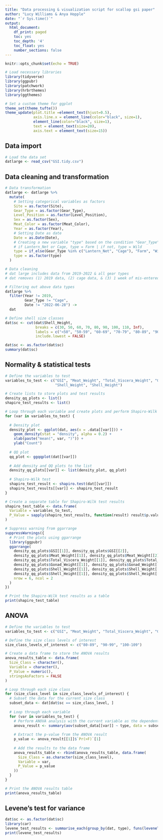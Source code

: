 ---
title: "Data processing & visualization script for scallop gsi paper"
author: "Lucy Williams & Anya Hopple"
date: "`r Sys.time()`"
output:
  html_document:
    df_print: paged
    toc: yes
    toc_depth: '4'
    toc_float: yes
    number_sections: false
---

```{r setup, include=FALSE}
knitr::opts_chunk$set(echo = TRUE)

# Load necessary libraries
library(tidyverse)
library(ggpubr)
library(patchwork) 
library(hrbrthemes) 
library(ggthemes)

# Set a custom theme for ggplot
theme_set(theme_tufte())
theme_update(plot.title =element_text(hjust=0.5),
             axis.line.x = element_line(color="black", size=1), 
             element_line(color="black", size=1),
             text = element_text(size=20),
             axis.text = element_text(size=15)) 
```

## Data import

```{r}

# Load the data set
datlarge <- read_csv("GSI.tidy.csv")
```

## Data cleaning and transformation

```{r}

# Data transformation
datlarge <- datlarge %>%
  mutate(
    # Setting categorical variables as factors
    Site = as.factor(Site),
    Gear_Type = as.factor(Gear_Type),
    Level_Position = as.factor(Level_Position),
    Sex = as.factor(Sex),
    Meat_Color = as.factor(Meat_Color),
    Year = as.factor(Year),
    # Setting Date as date
    Date = as.Date(Date),
    # Creating a new variable "type" based on the condition "Gear_Type";
    # if Lantern_Net or Cage, type = Farm | if not, type = Wild
    type = if_else(Gear_Type %in% c("Lantern_Net", "Cage"), "Farm", "Wild"),
    type = as.factor(type)
  )

# Data cleaning
# dat large includes data from 2019-2022 & all gear types
# dat removes (1) 2019 data, (2) cage data, & (3) 1 week of mis-entered data in 2022

# Filtering out above data types
datlarge %>%
  filter(Year != 2019, 
         Gear_Type != "Cage",
         Date != "2022-06-28") ->
  dat

# Define shell size classes
dat$sc <- cut(dat$Shell_Height,
              breaks = c(30, 50, 60, 70, 80, 90, 100, 110, Inf),
              labels = c("<50", "50-59", "60-69", "70-79", "80-89", "90-99", "100-109", ">110"),
              include.lowest = FALSE)

dat$sc <- as.factor(dat$sc)
summary(dat$sc)
```

## Normality & statistical tests

```{r}
# Define the variables to test
variables_to_test <- c("GSI", "Meat_Weight", "Total_Viscera_Weight", "Gonad_Weight",
                       "Shell_Weight", "Shell_Height")

# Create lists to store plots and test results
density_qq_plots <- list()
shapiro_test_results <- list()

# Loop through each variable and create plots and perform Shapiro-Wilk test
for (var in variables_to_test) {
  
  # Density plot
  density_plot <- ggplot(dat, aes(x = .data[[var]])) +
    geom_density(stat = "density", alpha = 0.2) +
    xlab(paste("mean(", var, ")")) +
    ylab("Count")
  
  # QQ plot
  qq_plot <- ggqqplot(dat[[var]])
  
  # Add density and QQ plots to the list
  density_qq_plots[[var]] <- list(density_plot, qq_plot)
  
  # Shapiro-Wilk test
  shapiro_test_result <- shapiro.test(dat[[var]])
  shapiro_test_results[[var]] <- shapiro_test_result
}

# Create a separate table for Shapiro-Wilk test results
shapiro_test_table <- data.frame(
  Variable = variables_to_test,
  P_Value = sapply(shapiro_test_results, function(result) result$p.value)
)

# Suppress warning from ggarrange
suppressWarnings({
  # Print the plots using ggarrange
  library(ggpubr)
  ggarrange(
    density_qq_plots$GSI[[1]], density_qq_plots$GSI[[2]],
    density_qq_plots$Meat_Weight[[1]], density_qq_plots$Meat_Weight[[2]],
    density_qq_plots$Total_Viscera_Weight[[1]], density_qq_plots$Total_Viscera_Weight[[2]],
    density_qq_plots$Gonad_Weight[[1]], density_qq_plots$Gonad_Weight[[2]],
    density_qq_plots$Shell_Weight[[1]], density_qq_plots$Shell_Weight[[2]],
    density_qq_plots$Shell_Height[[1]], density_qq_plots$Shell_Height[[2]],
    nrow = 6, ncol = 2
  )
})

# Print the Shapiro-Wilk test results as a table
print(shapiro_test_table)
```

## ANOVA

```{r}
# Define the variables to test
variables_to_test <- c("GSI", "Meat_Weight", "Total_Viscera_Weight", "Gonad_Weight", "Shell_Weight", "Shell_Height")

# Define the size class levels of interest
size_class_levels_of_interest <- c("80-89", "90-99", "100-109")

# Create a data frame to store the ANOVA results
anova_results_table <- data.frame(
  Size_Class = character(),
  Variable = character(),
  P_Value = numeric(),
  stringsAsFactors = FALSE
)

# Loop through each size class
for (size_class_level in size_class_levels_of_interest) {
  # Subset the data for the current size class
  subset_data <- dat[dat$sc == size_class_level, ]
  
  # Loop through each variable
  for (var in variables_to_test) {
    # Perform ANOVA analysis with the current variable as the dependent variable
    anova_result <- summary(aov(subset_data[[var]] ~ type, data = subset_data))
    
    # Extract the p-value from the ANOVA result
    p_value <- anova_result[[1]]$`Pr(>F)`[1]
    
    # Add the results to the data frame
    anova_results_table <- rbind(anova_results_table, data.frame(
      Size_Class = as.character(size_class_level),
      Variable = var,
      P_Value = p_value
    ))
  }
}

# Print the ANOVA results table
print(anova_results_table)
```

## Levene's test for variance

```{r}

dat$sc <- as.factor(dat$sc)
library(car)
levene_test_results <- summarise_each(group_by(dat, type), funs(leveneTest(.[[var]])))
print(levene_test_results)

```

